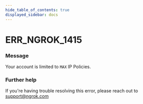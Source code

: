 ```yaml
---
hide_table_of_contents: true
displayed_sidebar: docs
---
```



# ERR_NGROK_1415

### Message
Your account is limited to `MAX` IP Policies.

<ErrorDetails error='err_ngrok_1415' />


### Further help
If you're having trouble resolving this error, please reach out to [support@ngrok.com](mailto:support@ngrok.com?subject=Help%20with%20ERR_NGROK_1415)

